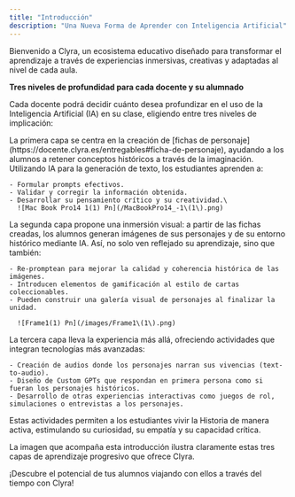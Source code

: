 ```yaml
---
title: "Introducción"
description: "Una Nueva Forma de Aprender con Inteligencia Artificial"
---
```


Bienvenido a Clyra, un ecosistema educativo diseñado para transformar el aprendizaje a través de experiencias inmersivas, creativas y adaptadas al nivel de cada aula.

**Tres niveles de profundidad para cada docente y su alumnado**

Cada docente podrá decidir cuánto desea profundizar en el uso de la Inteligencia Artificial (IA) en su clase, eligiendo entre tres niveles de implicación:

<AccordionGroup>
  <Accordion title="Fichas de Personajes (Text-to-Text)" icon="newspaper" iconType="duotone">
    La primera capa se centra en la creación de [fichas de personaje](https://docente.clyra.es/entregables#ficha-de-personaje), ayudando a los alumnos a retener conceptos históricos a través de la imaginación. Utilizando IA para la generación de texto, los estudiantes aprenden a:

    - Formular prompts efectivos.
    - Validar y corregir la información obtenida.
    - Desarrollar su pensamiento crítico y su creatividad.\
      ![Mac Book Pro14 1(1) Pn](/MacBookPro14_-1\(1\).png)
  </Accordion>
  <Accordion title="Cartas de Personaje (Text-to-Image)" icon="cards-blank" iconType="duotone">
    La segunda capa propone una inmersión visual: a partir de las fichas creadas, los alumnos generan imágenes de sus personajes y de su entorno histórico mediante IA. Así, no solo ven reflejado su aprendizaje, sino que también:

    - Re-promptean para mejorar la calidad y coherencia histórica de las imágenes.
    - Introducen elementos de gamificación al estilo de cartas coleccionables.
    - Pueden construir una galería visual de personajes al finalizar la unidad.

      ![Frame1(1) Pn](/images/Frame1\(1\).png)
  </Accordion>
  <Accordion title="Actividades Inmersivas (Experiencias Avanzadas con IA) " icon="sparkles" iconType="duotone">
    La tercera capa lleva la experiencia más allá, ofreciendo actividades que integran tecnologías más avanzadas:

    - Creación de audios donde los personajes narran sus vivencias (text-to-audio).
    - Diseño de Custom GPTs que respondan en primera persona como si fueran los personajes históricos.
    - Desarrollo de otras experiencias interactivas como juegos de rol, simulaciones o entrevistas a los personajes.
  </Accordion>
</AccordionGroup>

Estas actividades permiten a los estudiantes vivir la Historia de manera activa, estimulando su curiosidad, su empatía y su capacidad crítica.

La imagen que acompaña esta introducción ilustra claramente estas tres capas de aprendizaje progresivo que ofrece Clyra.

¡Descubre el potencial de tus alumnos viajando con ellos a través del tiempo con Clyra\!